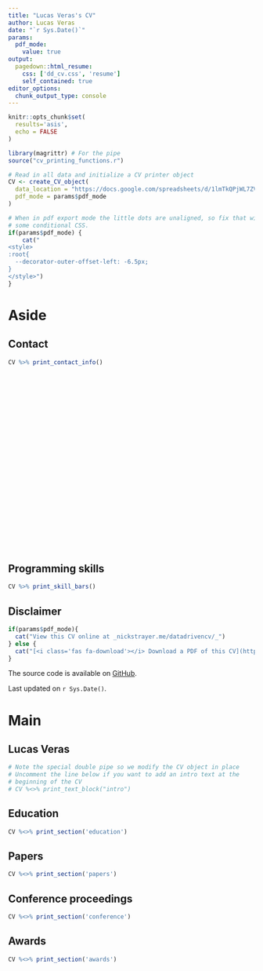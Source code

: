 ```yaml
---
title: "Lucas Veras's CV"
author: Lucas Veras
date: "`r Sys.Date()`"
params:
  pdf_mode:
    value: true
output:
  pagedown::html_resume:
    css: ['dd_cv.css', 'resume']
    self_contained: true
editor_options: 
  chunk_output_type: console
---
```


```r
knitr::opts_chunk$set(
  results='asis', 
  echo = FALSE
)

library(magrittr) # For the pipe
source("cv_printing_functions.r")

# Read in all data and initialize a CV printer object
CV <- create_CV_object(
  data_location = "https://docs.google.com/spreadsheets/d/1lmTkQPjWL7ZVcTD2nIzMpnMSFe14XAe-Njb3PN3smcQ/edit#gid=917338460",  
  pdf_mode = params$pdf_mode
)

```


```r
# When in pdf export mode the little dots are unaligned, so fix that with
# some conditional CSS.
if(params$pdf_mode) {
    cat("
<style>
:root{
  --decorator-outer-offset-left: -6.5px;
}
</style>")
}
```


Aside
===========================================================================

Contact {#contact}
---------------------------------------------------------------------------

```r
CV %>% print_contact_info()
```

<br>
<br>
<br>
<br>
<br>
<br>
<br>
<br>
<br>
<br>
<br>
<br>
<br>
<br>
<br>
<br>
<br>
<br>
<br>
<br>
<br>

Programming skills {#skills}
---------------------------------------------------------------------------

```r
CV %>% print_skill_bars()
```


Disclaimer {#disclaimer}
---------------------------------------------------------------------------

```r
if(params$pdf_mode){
  cat("View this CV online at _nickstrayer.me/datadrivencv/_")
} else {
  cat("[<i class='fas fa-download'></i> Download a PDF of this CV](https://github.com/nstrayer/cv/raw/master/strayer_cv.pdf)")
}
```

The source code is available on [GitHub](https://github.com/verasls/verasls.github.io/tree/master/CV).

Last updated on `r Sys.Date()`.


Main
===========================================================================

Lucas Veras {#title}
---------------------------------------------------------------------------

```r
# Note the special double pipe so we modify the CV object in place
# Uncomment the line below if you want to add an intro text at the
# beginning of the CV
# CV %<>% print_text_block("intro") 
```

Education {data-icon=graduation-cap data-concise=true}
---------------------------------------------------------------------------

```r
CV %<>% print_section('education')
```

Papers {data-icon=file-alt data-concise=true}
---------------------------------------------------------------------------

```r
CV %<>% print_section('papers')
```

Conference proceedings {data-icon=chalkboard data-concise=true}
---------------------------------------------------------------------------

```r
CV %<>% print_section('conference')
```

Awards {data-icon=award data-concise=true}
---------------------------------------------------------------------------

```r
CV %<>% print_section('awards')
```